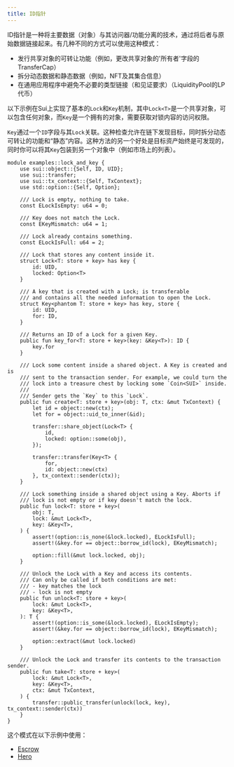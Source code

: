 ```yaml
---
title: ID指针
---
```


ID指针是一种将主要数据（对象）与其访问器/功能分离的技术，通过将后者与原始数据链接起来。有几种不同的方式可以使用这种模式：

- 发行共享对象的可转让功能（例如，更改共享对象的'所有者'字段的TransferCap）
- 拆分动态数据和静态数据（例如，NFT及其集合信息）
- 在通用应用程序中避免不必要的类型链接（和见证要求）（LiquidityPool的LP代币）

以下示例在Sui上实现了基本的`Lock`和`Key`机制，其中`Lock<T>`是一个共享对象，可以包含任何对象，而`Key`是一个拥有的对象，需要获取对锁内容的访问权限。

`Key`通过一个`ID`字段与其`Lock`关联。这种检查允许在链下发现目标，同时拆分动态可转让的功能和“静态”内容。这种方法的另一个好处是目标资产始终是可发现的，同时你可以将其`Key`包装到另一个对象中（例如市场上的列表）。

```move
module examples::lock_and_key {
    use sui::object::{Self, ID, UID};
    use sui::transfer;
    use sui::tx_context::{Self, TxContext};
    use std::option::{Self, Option};

    /// Lock is empty, nothing to take.
    const ELockIsEmpty: u64 = 0;

    /// Key does not match the Lock.
    const EKeyMismatch: u64 = 1;

    /// Lock already contains something.
    const ELockIsFull: u64 = 2;

    /// Lock that stores any content inside it.
    struct Lock<T: store + key> has key {
        id: UID,
        locked: Option<T>
    }

    /// A key that is created with a Lock; is transferable
    /// and contains all the needed information to open the Lock.
    struct Key<phantom T: store + key> has key, store {
        id: UID,
        for: ID,
    }

    /// Returns an ID of a Lock for a given Key.
    public fun key_for<T: store + key>(key: &Key<T>): ID {
        key.for
    }

    /// Lock some content inside a shared object. A Key is created and is
    /// sent to the transaction sender. For example, we could turn the
    /// lock into a treasure chest by locking some `Coin<SUI>` inside.
    ///
    /// Sender gets the `Key` to this `Lock`.
    public fun create<T: store + key>(obj: T, ctx: &mut TxContext) {
        let id = object::new(ctx);
        let for = object::uid_to_inner(&id);

        transfer::share_object(Lock<T> {
            id,
            locked: option::some(obj),
        });

        transfer::transfer(Key<T> {
            for,
            id: object::new(ctx)
        }, tx_context::sender(ctx));
    }

    /// Lock something inside a shared object using a Key. Aborts if
    /// lock is not empty or if key doesn't match the lock.
    public fun lock<T: store + key>(
        obj: T,
        lock: &mut Lock<T>,
        key: &Key<T>,
    ) {
        assert!(option::is_none(&lock.locked), ELockIsFull);
        assert!(&key.for == object::borrow_id(lock), EKeyMismatch);

        option::fill(&mut lock.locked, obj);
    }

    /// Unlock the Lock with a Key and access its contents.
    /// Can only be called if both conditions are met:
    /// - key matches the lock
    /// - lock is not empty
    public fun unlock<T: store + key>(
        lock: &mut Lock<T>,
        key: &Key<T>,
    ): T {
        assert!(option::is_some(&lock.locked), ELockIsEmpty);
        assert!(&key.for == object::borrow_id(lock), EKeyMismatch);

        option::extract(&mut lock.locked)
    }

    /// Unlock the Lock and transfer its contents to the transaction sender.
    public fun take<T: store + key>(
        lock: &mut Lock<T>,
        key: &Key<T>,
        ctx: &mut TxContext,
    ) {
        transfer::public_transfer(unlock(lock, key), tx_context::sender(ctx))
    }
}
```

这个模式在以下示例中使用：

- [Escrow](https://github.com/MystenLabs/sui/blob/main/examples/move/escrow/sources/example.move)
- [Hero](https://github.com/MystenLabs/sui/blob/main/examples/move/hero/sources/example.move)
